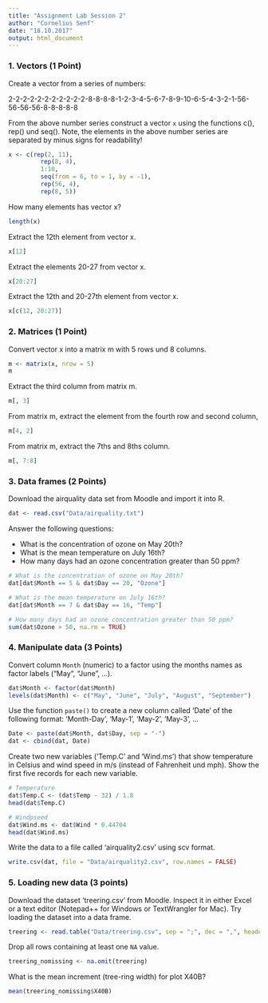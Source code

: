 ```yaml
---
title: "Assignment Lab Session 2"
author: "Cornelius Senf"
date: "18.10.2017"
output: html_document
---
```


### 1. Vectors (1 Point)

Create a vector from a series of numbers:

2-2-2-2-2-2-2-2-2-2-2-8-8-8-8-1-2-3-4-5-6-7-8-9-10-6-5-4-3-2-1-56-56-56-56-8-8-8-8-8

From the above number series construct a vector `x` using the functions c(), rep() und seq(). Note, the elements in the above number series are separated by minus signs for readability!

```r
x <- c(rep(2, 11),
         rep(8, 4),
         1:10,
         seq(from = 6, to = 1, by = -1),
         rep(56, 4),
         rep(8, 5))
```

How many elements has vector x?

```r
length(x)
```

Extract the 12th element from vector x.

```r
x[12]
```

Extract the elements 20-27 from vector x.

```r
x[20:27]
```

Extract the 12th and 20-27th element from vector x.

```r
x[c(12, 20:27)]
```

### 2. Matrices (1 Point)

Convert vector x into a matrix m with 5 rows und 8 columns.

```r
m <- matrix(x, nrow = 5)
m
```

Extract the third column from matrix m.

```r
m[, 3]
```

From matrix m, extract the element from the fourth row and second column,

```r
m[4, 2]
```

From matrix m, extract the 7ths and 8ths column.

```r
m[, 7:8]
```

### 3. Data frames (2 Points)

Download the airquality data set from Moodle and import it into R.

```r
dat <- read.csv("Data/airquality.txt")
```

Answer the following questions:

- What is the concentration of ozone on May 20th?
- What is the mean temperature on July 16th?
- How many days had an ozone concentration greater than 50 ppm?

```r
# What is the concentration of ozone on May 20th?
dat[dat$Month == 5 & dat$Day == 20, "Ozone"]

# What is the mean temperature on July 16th?
dat[dat$Month == 7 & dat$Day == 16, "Temp"]

# How many days had an ozone concentration greater than 50 ppm?
sum(dat$Ozone > 50, na.rm = TRUE)
```

### 4. Manipulate data (3 Points)

Convert column `Month` (numeric) to a factor using the months names as factor labels ("May", "June", ...).

```r
dat$Month <- factor(dat$Month)
levels(dat$Month) <- c("May", "June", "July", "August", "September")
```

Use the function `paste()` to create a new column called 'Date' of the following format: 'Month-Day', 'May-1', 'May-2', 'May-3', ...

```r
Date <- paste(dat$Month, dat$Day, sep = "-")
dat <- cbind(dat, Date)
```

Create two new variables ('Temp.C' and 'Wind.ms') that show temperature in Celsius and wind speed in m/s (instead of Fahrenheit und mph). Show the first five records for each new variable.

```r
# Temperature
dat$Temp.C <- (dat$Temp - 32) / 1.8
head(dat$Temp.C)

# Windpseed
dat$Wind.ms <- dat$Wind * 0.44704
head(dat$Wind.ms)
```

Write the data to a file called 'airquality2.csv' using scv format.

```r
write.csv(dat, file = "Data/airquality2.csv", row.names = FALSE)
```

### 5. Loading new data (3 points)

Download the dataset 'treering.csv' from Moodle. Inspect it in either Excel or a text editor (Notepad++ for Windows or TextWrangler for Mac). Try loading the dataset into a data frame.

```r
treering <- read.table("Data/treering.csv", sep = ";", dec = ",", header = TRUE)
```

Drop all rows containing at least one `NA` value.

```r
treering_nomissing <- na.omit(treering)
```

What is the mean increment (tree-ring width) for plot X40B?

```r
mean(treering_nomissing$X40B)
```

